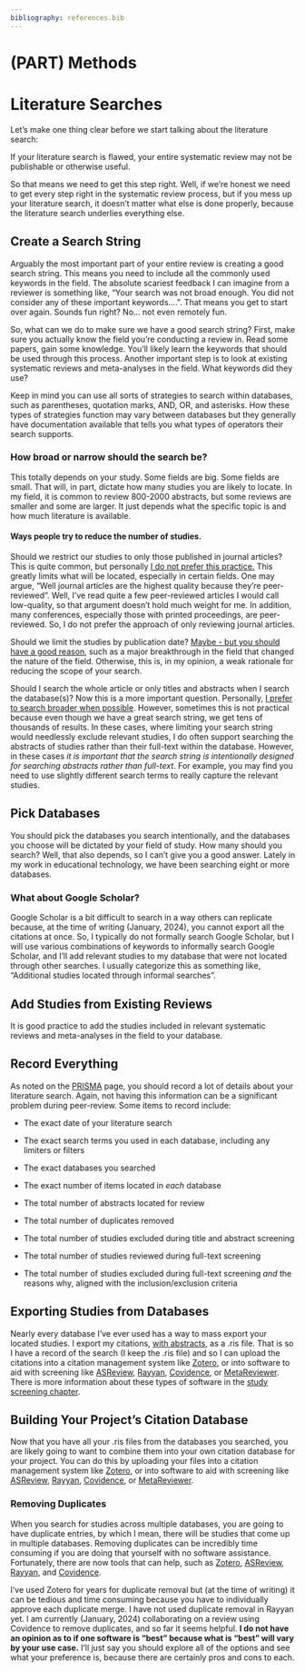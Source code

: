```yaml
---
bibliography: references.bib
---
```


# (PART) Methods {.unnumbered}

# Literature Searches {#literaturesearch}

Let's make one thing clear before we start talking about the literature search:

::: rmdimportant
If your literature search is flawed, your entire systematic review may not be publishable or otherwise useful.
:::

So that means we need to get this step right. Well, if we're honest we need to get every step right in the systematic review process, but if you mess up your literature search, it doesn't matter what else is done properly, because the literature search underlies everything else.

## Create a Search String

Arguably the most important part of your entire review is creating a good search string. This means you need to include all the commonly used keywords in the field. The absolute scariest feedback I can imagine from a reviewer is something like, "Your search was not broad enough. You did not consider any of these important keywords....". That means you get to start over again. Sounds fun right? No... not even remotely fun.

So, what can we do to make sure we have a good search string? First, make sure you actually know the field you're conducting a review in. Read some papers, gain some knowledge. You'll likely learn the keywords that should be used through this process. Another important step is to look at existing systematic reviews and meta-analyses in the field. What keywords did they use?

Keep in mind you can use all sorts of strategies to search within databases, such as parentheses, quotation marks, AND, OR, and asterisks. How these types of strategies function may vary between databases but they generally have documentation available that tells you what types of operators their search supports.

### How broad or narrow should the search be?

This totally depends on your study. Some fields are big. Some fields are small. That will, in part, dictate how many studies you are likely to locate. In my field, it is common to review 800-2000 abstracts, but some reviews are smaller and some are larger. It just depends what the specific topic is and how much literature is available.

#### Ways people try to reduce the number of studies.

Should we restrict our studies to only those published in journal articles? This is quite common, but personally [I do not prefer this practice.]{.underline} This greatly limits what will be located, especially in certain fields. One may argue, "Well journal articles are the highest quality because they're peer-reviewed". Well, I've read quite a few peer-reviewed articles I would call low-quality, so that argument doesn't hold much weight for me. In addition, many conferences, especially those with printed proceedings, are peer-reviewed. So, I do not prefer the approach of only reviewing journal articles.

Should we limit the studies by publication date? [Maybe - but you should have a good reason]{.underline}, such as a major breakthrough in the field that changed the nature of the field. Otherwise, this is, in my opinion, a weak rationale for reducing the scope of your search.

Should I search the whole article or only titles and abstracts when I search the database(s)? Now this is a more important question. Personally, [I prefer to search broader when possible]{.underline}. However, sometimes this is not practical because even though we have a great search string, we get tens of thousands of results. In these cases, where limiting your search string would needlessly exclude relevant studies, I do often support searching the abstracts of studies rather than their full-text within the database. However, in these cases *it is important that the search string is intentionally designed for searching abstracts rather than full-text*. For example, you may find you need to use slightly different search terms to really capture the relevant studies.

## Pick Databases

You should pick the databases you search intentionally, and the databases you choose will be dictated by your field of study. How many should you search? Well, that also depends, so I can't give you a good answer. Lately in my work in educational technology, we have been searching eight or more databases.

### What about Google Scholar?

Google Scholar is a bit difficult to search in a way others can replicate because, at the time of writing (January, 2024), you cannot export all the citations at once. So, I typically do not formally search Google Scholar, but I will use various combinations of keywords to informally search Google Scholar, and I'll add relevant studies to my database that were not located through other searches. I usually categorize this as something like, "Additional studies located through informal searches".

## Add Studies from Existing Reviews

It is good practice to add the studies included in relevant systematic reviews and meta-analyses in the field to your database.

## Record Everything

As noted on the [PRISMA](#crossPRISMA) page, you should record a lot of details about your literature search. Again, not having this information can be a significant problem during peer-review. Some items to record include:

-   The exact date of your literature search

-   The exact search terms you used in each database, including any limiters or filters

-   The exact databases you searched

-   The exact number of items located in *each* database

-   The total number of abstracts located for review

-   The total number of duplicates removed

-   The total number of studies excluded during title and abstract screening

-   The total number of studies reviewed during full-text screening

-   The total number of studies excluded during full-text screening *and* the reasons why, aligned with the inclusion/exclusion criteria

## Exporting Studies from Databases

Nearly every database I've ever used has a way to mass export your located studies. I export my citations, [with abstracts]{.underline}, as a .ris file. That is so I have a record of the search (I keep the .ris file) and so I can upload the citations into a citation management system like [Zotero](#0), or into software to aid with screening like [ASReview](https://asreview.nl/), [Rayyan](https://www.rayyan.ai/), [Covidence](https://www.covidence.org/), or [MetaReviewer](https://www.metareviewer.org/). There is more information about these types of software in the [study screening chapter](#screening).

## Building Your Project's Citation Database

Now that you have all your .ris files from the databases you searched, you are likely going to want to combine them into your own citation database for your project. You can do this by uploading your files into a citation management system like [Zotero](https://www.zotero.org/), or into software to aid with screening like [ASReview](https://asreview.nl/), [Rayyan](https://www.rayyan.ai/), [Covidence](https://www.covidence.org/), or [MetaReviewer](https://www.metareviewer.org/).

### Removing Duplicates

When you search for studies across multiple databases, you are going to have duplicate entries, by which I mean, there will be studies that come up in multiple databases. Removing duplicates can be incredibly time consuming if you are doing that yourself with no software assistance. Fortunately, there are now tools that can help, such as [Zotero](https://www.zotero.org/), [ASReview](https://asreview.nl/), [Rayyan](https://www.rayyan.ai/), and [Covidence](https://www.covidence.org/).

I've used Zotero for years for duplicate removal but (at the time of writing) it can be tedious and time consuming because you have to individually approve each duplicate merge. I have not used duplicate removal in Rayyan yet. I am currently (January, 2024) collaborating on a review using Covidence to remove duplicates, and so far it seems helpful. **I do not have an opinion as to if one software is "best" because what is "best" will vary by your use case.** I'll just say you should explore all of the options and see what your preference is, because there are certainly pros and cons to each.
